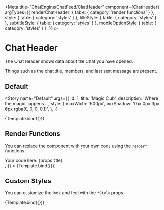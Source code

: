

<Meta
  title="ChatEngine/ChatFeed/ChatHeader"
  component={ChatHeader}
  argTypes={{
    renderChatHeader: { table: { category: 'render functions' } },
    style: { table: { category: 'styles' } },
    titleStyle: { table: { category: 'styles' } },
    subtitleStyle: { table: { category: 'styles' } },
    mobileOptionStyle: { table: { category: 'styles' } },
  }}
/>


# Chat Header

The Chat Header shows data about the Chat you have opened.

Things such as the chat title, members, and last sent message are present.

## Default

<Story
  name="Default"
  args={{
    id: 1,
    title: 'Magic Club',
    description: 'Where the magic happens...',
    style: {
      maxWidth: '600px',
      boxShadow: '0px 0px 3px 6px rgba(0, 0, 0, 0.1)',
    },
  }}
>
  {Template.bind({})}
</Story>

<ArgsTable story="Default" />

## Render Functions

You can replace the component with your own code using the `render*` functions.

<Canvas>
  <Story
    name="Render Functions"
    args={{
      title: 'Chat Title',
      renderChatHeader: (props) => <div>Your code here: {props.title}</div>,
    }}
  >
    {Template.bind({})}
  </Story>
</Canvas>

## Custom Styles

You can customize the look and feel with the `*Style` props.

<Canvas>
  <Story
    name="Custom Styles"
    args={{
      id: 1,
      title: 'Magic Club',
      description: 'Where the magic happens...',
      style: { maxWidth: '600px', border: '3px solid red' },
      titleStyle: { border: '3px solid blue' },
      subtitleStyle: { border: '3px solid green' },
      mobileOptionStyle: { border: '3px solid orange' },
    }}
  >
    {Template.bind({})}
  </Story>
</Canvas>
